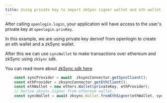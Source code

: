 ```yaml
---
title: Using private key to import zkSync signer wallet and eth wallet
---
```


After calling `openlogin.login`, your application will
have access to the user's private key at `openlogin.privKey`.

In this example, we are  using private key derivef from openlogin
to create an eth wallet and a zkSync wallet.

After this we can use `syncWallet` to make transactions over ethereum and zkSync
using `zkSync` sdk.

You can read more about [zkSync sdk here](https://zksync.io/api/sdk/js/tutorial.html#creating-a-wallet)

```js
    const syncProvider = await  zksyncConnector.getSyncClient();
    const ethProvider = zksyncConnector.getEthClient();
    const ethWallet = new ethers.Wallet(privateKey, ethProvider);
    // Derive zksync.Signer from ethereum wallet.
    const syncWallet = await zksync.Wallet.fromEthSigner(ethWallet, syncProvider);
```
